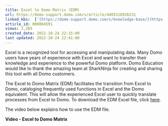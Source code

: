 ```yaml
---
title: Excel to Domo Matrix (EDM)
url: https://domo-support.domo.com/s/article/4405318926231
linked_kbs:  ['[https://domo-support.domo.com/s/knowledge-base/](https://domo-support.domo.com/s/knowledge-base/)', '[https://domo-support.domo.com/s/](https://domo-support.domo.com/s/)', '[https://domo-support.domo.com/s/topic/0TO5w000000ZamzGAC](https://domo-support.domo.com/s/topic/0TO5w000000ZamzGAC)', '[https://domo-support.domo.com/s/topic/0TO5w000000ZaoJGAS](https://domo-support.domo.com/s/topic/0TO5w000000ZaoJGAS)', '[https://domo-support.domo.com/s/article/4405318926231](https://domo-support.domo.com/s/article/4405318926231)', '[https://domo-support.domo.com/s/topic/0TO5w000000ZaoJGAS/transformation-tips-and-tricks](https://domo-support.domo.com/s/topic/0TO5w000000ZaoJGAS/transformation-tips-and-tricks)', '[https://domo-support.domo.com/s/article/360043429933](https://domo-support.domo.com/s/article/360043429933)', '[https://domo-support.domo.com/s/article/360043429953](https://domo-support.domo.com/s/article/360043429953)', '[https://domo-support.domo.com/s/article/360042925494](https://domo-support.domo.com/s/article/360042925494)', '[https://domo-support.domo.com/s/article/360043429913](https://domo-support.domo.com/s/article/360043429913)', '[https://domo-support.domo.com/s/article/4408174643607](https://domo-support.domo.com/s/article/4408174643607)', '[https://domo-support.domo.com/s/login/](https://domo-support.domo.com/s/login/)']
article_id: 000004591
views: 2,203
created_date: 2022-10-24 22:15:00
last updated: 2022-10-24 22:41:00
---
```




Excel is a recognized tool for accessing and manipulating data. Many Domo users have years of experience with Excel and want to transfer their knowledge and experience to the powerful Domo platform. Domo Education would like to thank the amazing team at SharkNinja for creating and sharing this tool with all Domo customers.


The Excel to Domo Matrix (EDM) facilitates the transition from Excel to Domo, cataloging frequently used functions in Excel and the Domo equivalent. This will allow the experienced Excel user to quickly translate processes from Excel to Domo. To download the EDM Excel file, click [here](https://domosoftware.sharepoint.com/:x:/s/CS-Edu-PublicFiles/ERYl8rWjRo9Ou2KotLyEqi4BXLkF-KUGPDLxAoipEF5kfQ?e=3sH88F).


The video below explains how to use the EDM file.


**Video - Excel to Domo Matrix**



